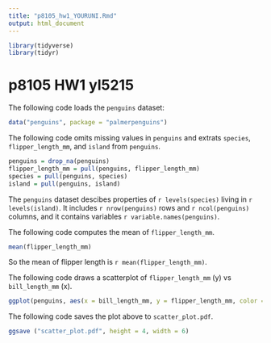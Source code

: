 ```yaml
---
title: "p8105_hw1_YOURUNI.Rmd"
output: html_document
---
```


```R
library(tidyverse)
library(tidyr)
```

# p8105 HW1 yl5215

The following code loads the `penguins` dataset:

```R
data("penguins", package = "palmerpenguins")
```

The following code omits missing values in `penguins` and extrats `species`,  `flipper_length_mm`, and `island` from `penguins`.

```R
penguins = drop_na(penguins)
flipper_length_mm = pull(penguins, flipper_length_mm)
species = pull(penguins, species)
island = pull(penguins, island)
```

The `penguins` dataset descibes properties of `r levels(species)` living in `r levels(island)`. It includes `r nrow(penguins)` rows and `r ncol(penguins)` columns, and it contains variables `r variable.names(penguins)`.

The following code computes the mean of `flipper_length_mm`.

```R
mean(flipper_length_mm)
```

So the mean of flipper length is `r mean(flipper_length_mm)`.

The following code draws a scatterplot of `flipper_length_mm` (y) vs `bill_length_mm` (x).

```R
ggplot(penguins, aes(x = bill_length_mm, y = flipper_length_mm, color = species)) + geom_point()
```

The following code saves the plot above to `scatter_plot.pdf`.

```R
ggsave ("scatter_plot.pdf", height = 4, width = 6)
```

